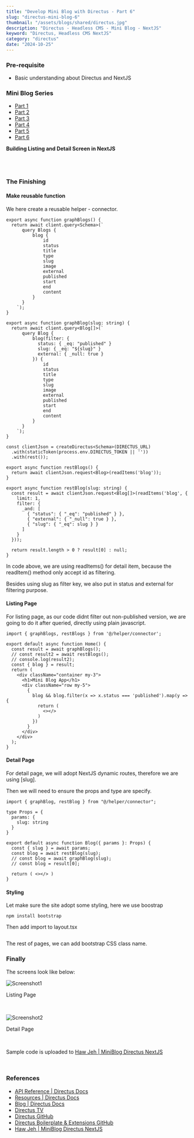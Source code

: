 ```yaml
---
title: "Develop Mini Blog with Directus - Part 6"
slug: "directus-mini-blog-6"
thumbnail: "/assets/blogs/shared/directus.jpg"
description: "Directus - Headless CMS - Mini Blog - NextJS"
keyword: "Directus, Headless CMS NextJS"
category: "directus"
date: "2024-10-25"
---
```


### Pre-requisite

- Basic understanding about Directus and NextJS

### Mini Blog Series

- [Part 1](/blogs/directus-mini-blog-1)
- [Part 2](/blogs/directus-mini-blog-2)
- [Part 3](/blogs/directus-mini-blog-3)
- [Part 4](/blogs/directus-mini-blog-4)
- [Part 5](/blogs/directus-mini-blog-5)
- [Part 6](/blogs/directus-mini-blog-6)

<b>Building Listing and Detail Screen in NextJS</b>

<br/><br/>

### The Finishing

#### Make reusable function

We here create a reusable helper - connector.

```
export async function graphBlogs() {
  return await client.query<Schema>(`
      query Blogs {
          blog {
              id
              status
              title
              type
              slug
              image
              external
              published
              start
              end
              content
          }
      }
    `);
}

export async function graphBlog(slug: string) {
  return await client.query<Blog[]>(`
      query Blog {
          blog(filter: { 
            status: { _eq: "published" }
            slug: { _eq: "${slug}" }
            external: { _null: true }
          }) {
              id
              status
              title
              type
              slug
              image
              external
              published
              start
              end
              content
          }
      }
    `);
}

const clientJson = createDirectus<Schema>(DIRECTUS_URL)
  .with(staticToken(process.env.DIRECTUS_TOKEN || ''))
  .with(rest());

export async function restBlogs() {
  return await clientJson.request<Blog>(readItems('blog'));
}

export async function restBlog(slug: string) {
  const result = await clientJson.request<Blog[]>(readItems('blog', {
    limit: 1,
    filter: {
      _and: [
        { "status": { "_eq": "published" } },
        { "external": { "_null": true } },
        { "slug": { "_eq": slug } }
      ]
    }
  }));

  return result.length > 0 ? result[0] : null;
}
```

In code above, we are using readItems() for detail item, because the readItem() method only accept id as filtering.

Besides using slug as filter key, we also put in status and external for filtering purpose.

#### Listing Page

For listing page, as our code didnt filter out non-published version, we are going to do it after queried, directly using plain javascript.

```
import { graphBlogs, restBlogs } from '@/helper/connector';

export default async function Home() {
  const result = await graphBlogs();
  // const result2 = await restBlogs();
  // console.log(result2);
  const { blog } = result;
  return (
    <div className="container my-3">
      <h1>Mini Blog App</h1>
      <div className="row my-5">
        {
          blog && blog.filter(x => x.status === 'published').map(y => {
            return (
              <></>
            )
          })
        }
      </div>
    </div>
  );
}
```

#### Detail Page

For detail page, we will adopt NextJS dynamic routes, therefore we are using [slug].

Then we will need to ensure the props and type are specify.

```
import { graphBlog, restBlog } from "@/helper/connector";

type Props = {
  params: {
    slug: string
  }
}

export default async function Blog({ params }: Props) {
  const { slug } = await params;
  const blog = await restBlog(slug);
  // const blog = await graphBlog(slug);
  // const blog = result[0];
  
  return ( <></> )
}
```

#### Styling

Let make sure the site adopt some styling, here we use boostrap

``` npm install bootstrap ```

Then add import to layout.tsx

```
```

The rest of pages, we can add bootstrap CSS class name.


### Finally

The screens look like below:

![Screenshot1](/assets/blogs/directus-mini-blog-6/screen1.png)

<p className="text-center">Listing Page</p>

<br/>

![Screenshot2](/assets/blogs/directus-mini-blog-6/screen2.png)

<p className="text-center">Detail Page</p>

<br/>

Sample code is uploaded to [Haw Jeh | MiniBlog Directus NextJS](https://github.com/hawjeh/MiniBlog-Directus-NextJS)

<br/>

### References
- [API Reference | Directus Docs](https://docs.directus.io/reference/introduction.html)
- [Resources | Directus Docs](https://docs.directus.io/getting-started/resources.html)
- [Blog | Directus Docs](https://docs.directus.io/blog/)
- [Directus TV](https://www.youtube.com/c/DirectusVideos)
- [Directus GitHub](https://github.com/directus/directus)
- [Directus Boilerplate & Extensions GitHub](https://github.com/directus-labs/extensions/)
- [Haw Jeh | MiniBlog Directus NextJS](https://github.com/hawjeh/MiniBlog-Directus-NextJS)